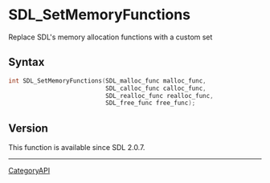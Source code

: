 = SDL_SetMemoryFunctions =

Replace SDL's memory allocation functions with a custom set 

== Syntax ==

<syntaxhighlight lang='c'>
int SDL_SetMemoryFunctions(SDL_malloc_func malloc_func,
                           SDL_calloc_func calloc_func,
                           SDL_realloc_func realloc_func,
                           SDL_free_func free_func);
</syntaxhighlight>

== Version ==

This function is available since SDL 2.0.7.

----
[[CategoryAPI]]


